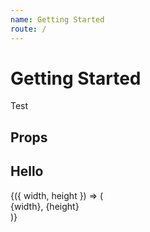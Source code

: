 ```yaml
---
name: Getting Started
route: /
---
```



# Getting Started

Test


## Props
<PropsTable of={Foo} />

<Playground>
  <Foo framework="web"/>
</Playground>


## Hello

<ResponsiveLayer>
  {({ width, height }) => (
    <div>
      {width}, {height}
    </div>
  )}
</ResponsiveLayer>